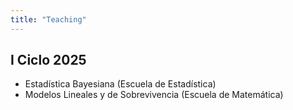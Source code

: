 ```yaml
---
title: "Teaching"
---
```


## I Ciclo 2025

- Estadística Bayesiana (Escuela de Estadística)
- Modelos Lineales y de Sobrevivencia (Escuela de Matemática)